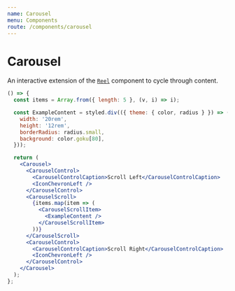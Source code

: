 ```yaml
---
name: Carousel
menu: Components
route: /components/carousel
---
```


# Carousel

An interactive extension of the [`Reel`](../reel) component to cycle through content.

```jsx react-live
() => {
  const items = Array.from({ length: 5 }, (v, i) => i);

  const ExampleContent = styled.div(({ theme: { color, radius } }) => ({
    width: '20rem',
    height: '12rem',
    borderRadius: radius.small,
    background: color.goku[80],
  }));

  return (
    <Carousel>
      <CarouselControl>
        <CarouselControlCaption>Scroll Left</CarouselControlCaption>
        <IconChevronLeft />
      </CarouselControl>
      <CarouselScroll>
        {items.map(item => (
          <CarouselScrollItem>
            <ExampleContent />
          </CarouselScrollItem>
        ))}
      </CarouselScroll>
      <CarouselControl>
        <CarouselControlCaption>Scroll Right</CarouselControlCaption>
        <IconChevronLeft />
      </CarouselControl>
    </Carousel>
  );
};
```
